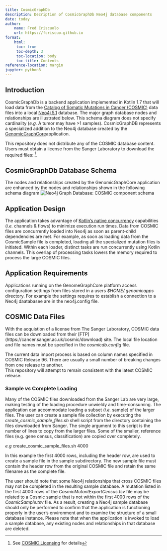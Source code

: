 ```yaml
---
title: CosmicGraphDb
description: Decription of CosmicGraphDb Neo4j database components
date: today
author:
    name: Fred Criscuolo
    url: https://fcriscuo.github.io
format: 
    html:
     toc: true
     toc-depth: 3
     toc-location: body
     toc-title: Contents
reference-location: margin
jupyter: python3
---
```


## Introduction

CosmicGraphDb is a backend application implemented in Kotlin 1.7 that will
load data from the [Catalog of Somatic Mutations in Cancer (COSMIC)](https://cancer.sanger.ac.uk/cosmic) data files
into a local [Neo4j 5.1](https://neo4j.com/) database. The major graph database nodes and relationships 
are illustrated below. This 
schema diagram does not specify cardinality (*e.g.* A tumor may have >1 samples).
CosmicGraphDB represents a specialized addition to the Neo4j database created
by the [GenomicGraphCore](https://github.com/fcriscuo/GenomicGraphCore)application.

::: {.callout-important}
This repository does not distribute any of the COSMIC database content.
Users must obtain a license from the Sanger Laboratory to download the required files:
^[See [COSMIC Licensing](https://cancer.sanger.ac.uk/cosmic/license) for details].
:::

## CosmicGraphDb Database Schema
The nodes and relationships created by the GenomicGraphCore application are enhanced by
the nodes and relationships shown in the following schema diagram
![Neo4j Graph Database: COSMIC component schema](COSMICGraphDb.jpg){fig-align="center"}

## Application Design
The application takes advantage of [Kotlin's native concurrency](https://kotlinlang.org/docs/coroutines-overview.html) 
capabilities (*i.e.* channels & flows)
to minimize execution run times. Data from COSMIC files are concurrently loaded into Neo4j as soon as parent-child
dependencies are met. For example, as soon as loading data from the CosmicSample file is completed,
loading all the specialized mutation files is initiated. Within each loader, 
distinct tasks are run concurrently using Kotlin channels. 
This overlap of processing tasks lowers the memory required to process the large COSMIC files.

## Application Requirements

Applications running on the GenomeGraphCore platform access configuration settings from files stored in 
a users *$HOME/.genomicapps* directory. For example the settings requires to establish a connection to
a Neo4j daatabasee are in the neo4j.config file. 

## COSMIC Data Files

With the acquistion of a license from The Sanger Laboratory, COSMIC data files can be downloaded from
their [FTP] (https://cancer.sanger.ac.uk/cosmic/download) site. The local file location and file names
must be specified in the *cosmicdb.config* file. 

::: {.callout-note}
The current data import process is based on column names specified in COSMIC Release 96. 
There are usually a small number of breaking changes from one release to another.  
This repository will attempt to remain consistent with the latest COSMIC release.
:::

### Sample *vs* Complete Loading
Many of the COSMIC files downloaded from the Sanger Lab are very large, making testing of the
loading procedure unwieldy and time-consuming. The application can accommodate loading a subset
(*i.e.* sample) of the larger files. The user can create a sample file collection by executing
the *create_cosmic_sample_files.sh* shell script from the directory containing the files downloaded
from Sanger. The single argument to this script is the number of lines to copy from the larger files.
Some of the smaller, reference files (e.g. gene census, classification) are copied over completely.

*e.g* create_cosmic_sample_files.sh 4000

In this example the first 4000 rows, including the header row, are used to create a sample file in the sample 
subdirectory. The new sample file must contain the header row from the original COSMIC file and retain the
same filename as the complete file.

The user should note that some Neo4j relationships that cross COSMIC files may not be completed in the resulting 
sample database. A mutation listed in the first 4000 rows of the *CosmicMutantExportCensus.tsv* file may be 
related to a Cosmic sample that is not within the first 4000 rows of the *CosmicSample.tsv* file. 
As a result, creating a Neo4j sample database should only be performed to confirm that the application is
functioning properly in the user's environment and to examine the structure of a small database instance.
Please note that when the application is invoked to load a sample database, any existing nodes and relationships
in that database are deleted.